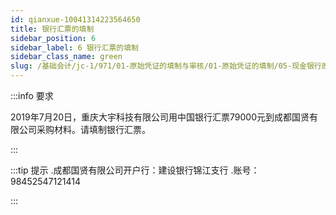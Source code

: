 ---
id: qianxue-10041314223564650
title: 银行汇票的填制
sidebar_position: 6
sidebar_label: 6 银行汇票的填制
sidebar_class_name: green
slug: /基础会计/jc-1/971/01-原始凭证的填制与审核/01-原始凭证的填制/05-现金银行原始凭证实训/qianxue-0910121743579293017/qianxue-10041314223564650/银行汇票的填制
---

:::info 要求

2019年7月20日，重庆大宇科技有限公司用中国银行汇票79000元到成都国贤有限公司采购材料。请填制银行汇票。

:::

:::tip 提示
  .成都国贤有限公司开户行：建设银行锦江支行
  .账号：98452547121414
:::
